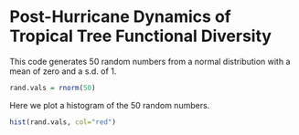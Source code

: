 Post-Hurricane Dynamics of Tropical Tree Functional Diversity
=============================================================

This code generates 50 random numbers from a normal distribution with a mean of zero and a s.d. of 1.

```r

rand.vals = rnorm(50)

```

Here we plot a histogram of the 50 random numbers.

```r

hist(rand.vals, col="red")

```
